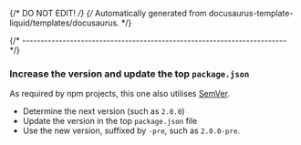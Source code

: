 {/* DO NOT EDIT! */}
{/* Automatically generated from docusaurus-template-liquid/templates/docusaurus. */}

{/* ------------------------------------------------------------------------ */}

### Increase the version and update the top `package.json`

As required by npm projects, this one also utilises [SemVer](https://semver.org).

- Determine the next version (such as <code>2.0.0</code>)
- Update the version in the top `package.json` file
- Use the new version, suffixed by `-pre`,
such as <code>2.0.0-pre</code>.

